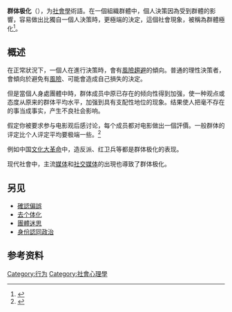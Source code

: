 '''群体极化'''（{{lang|en|Group polarization}}），为[[社會學|社會學]]術語。在一個組織群體中，個人決策因為受到群體的影響，容易做出比獨自一個人決策時，更極端的決定，這個社會現象，被稱為群體極化<ref>{{cite journal|last=Myers|first=D.G.|author2=H. Lamm|title=The polarizing effect of group discussion|journal=American Scientist|year=1975|volume=63|pages=297–303|pmid=1147368|issue=3|bibcode = 1975AmSci..63..297M }}</ref>。

==概述==
在正常狀況下，一個人在進行決策時，會有[[風險趨避|風險趨避]]的傾向。普通的理性決策者，會傾向於避免有[[風險|風險]]、可能會造成自己損失的決定。

但是當個人身處團體中時，群体成员中原已存在的倾向性得到加强，使一种观点或态度从原来的群体平均水平，加强到具有支配性地位的现象。结果使人把毫不存在的事当成事实，产生不良社会影响。 

假定你被要求参与电影观后感讨论，每个成员都对电影做出一個評價。一般群体的评定比个人评定平均要极端一些。<ref>{{Cite book|title=1|url=https://archive.org/details/xinlixueyushengh0000gerr|last=理查德·格里格，菲利普·津巴多|first=心理学与生活|publisher=人名邮电|year=2003|isbn=9787115111302|location=|pages=}}</ref>

例如中国[[文化大革命|文化大革命]]中，造反派、红卫兵等都是群体极化的表现。

现代社會中，主流[[媒体|媒体]]和[[社交媒体|社交媒体]]的出現也導致了群体极化。

== 另见 ==
{{Portal|心理学|社会学}}
* [[確認偏誤|確認偏誤]]
* [[去个体化|去个体化]]
* [[團體迷思|團體迷思]]
* [[身份認同政治|身份認同政治]]

== 参考资料 ==
{{Reflist}}

{{SocialPsychology}}{{Sociology-stub}}
[[Category:行为|Category:行为]]
[[Category:社會心理學|Category:社會心理學]]